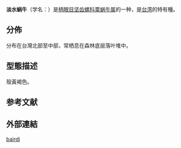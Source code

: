 {{Speciesbox
 | genus = Satsuma
| species = bairdi
 | authority = (H. Adams, 1866)
 | synonyms_ref =
 | synonyms = 
* ''Coniglobus bairdi'' {{small|(H. Adams, 1866)}}{{r|shell_2032}}
}}
'''淡水蜗牛'''（学名：''{{lang|la|Satsuma bairdi}}''）是[[柄眼目|柄眼目]][[坚齿螺科|坚齿螺科]][[栗蜗牛属|栗蜗牛属]]的一种，是[[台湾|台湾]]的特有種{{r|shell_2032}}。

==分佈==
分布在台灣北部至中部，常栖息在森林底层落叶堆中{{r|shell_2032}}。

==型態描述==
殼黃褐色{{r|shell_2032}}。

==参考文献==
{{reflist |refs=
<ref name="shell_2032">{{cite web
 |url=http://shell.sinica.edu.tw/chinese/shellbase_detail.php?science_no=2032
 |title=国际贝库：淡水蜗牛
 |publisher=台湾贝类资料库
 |access-date=2009-08-11
 |language=zh-hant
 |archive-date=2016-03-04
 |archive-url=https://web.archive.org/web/20160304205221/http://shell.sinica.edu.tw/chinese/shellbase_detail.php?science_no=2032
 |dead-url=no
 }}</ref>
}}

==外部連結==
{{Taxonbar}}

[[Category:菱蝸牛屬|bairdi]]


{{Mollusc-stub}}